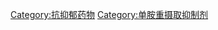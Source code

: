 {{Commonscat|Tetracyclic antidepressants}}

[[Category:抗抑郁药物|Category:抗抑郁药物]]
[[Category:单胺重摄取抑制剂|Category:单胺重摄取抑制剂]]